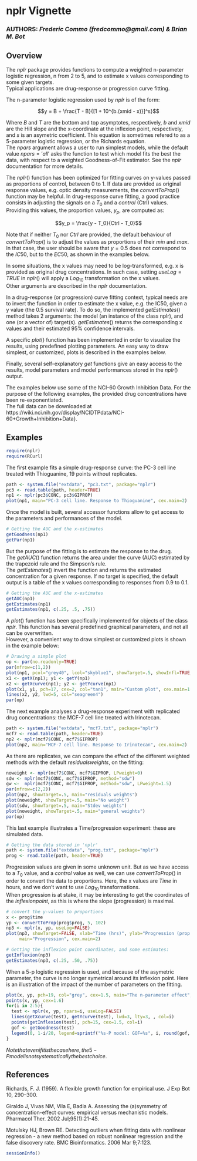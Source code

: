 %\VignetteEngine{knitr::knitr}
# nplr Vignette

### AUTHORS: _Frederic Commo (fredcommo@gmail.com) & Brian M. Bot_

## Overview

The $nplr$ package provides functions to compute a weighted n-parameter logistic regression, n from 2 to 5, and to estimate x values corresponding to some given targets.  
Typical applications are drug-response or progression curve fitting.

The n-parameter logistic regression used by $nplr$ is of the form:

$$y = B + \frac{T - B}{[1 + 10^{b.(xmid - x)}]^s}$$

Where $B$ and $T$ are the bottom and top asymptotes, respectively, $b$ and $xmid$ are the Hill slope and the x-coordinate at the inflexion point, respectively, and $s$ is an asymetric coefficient. This equation is sometimes refered to as a 5-parameter logistic regression, or the Richards equation.  
The $npars$ argument allows a user to run simplest models, while the default value $npars='all'$ asks the function to test which model fits the best the data, with respect to a weighted Goodness-of-Fit estimator. See the $nplr$ documentation for more details.

The $nplr()$ function has been optimized for fitting curves on y-values passed as proportions of control, between 0 to 1. If data are provided as original response values, e.g. optic density measurements, the $convertToProp()$ function may be helpful. In drug-response curve fitting, a good practice consists in adjusting the signals on a $T_0$ and a $control$  (Ctrl) values. Providing this values, the proportion values, $y_p$, are computed as:

$$y_p = \frac{y - T_0}{Ctrl - T_0}$$

Note that if neither $T_0$ nor $Ctrl$ are provided, the default behaviour of $convertToProp()$ is to adjust the values as proportions of their $min$ and $max$. In that case, the user should be aware that $y = 0.5$ does not correspond to the $IC50$, but to the $EC50$, as shown in the examples below.

In some situations, the x values may need to be log-transformed, e.g. x is provided as original drug concentrations. In such case, setting $useLog=TRUE$ in $nplr()$ will apply a $Log_10$ transformation on the x values.  
Other arguments are described in the $nplr$ documentation.

In a drug-response (or progression) curve fitting context, typical needs are to invert the function in order to estimate the x value, e.g. the IC50, given a y value (the 0.5 survival rate). To do so, the implemented $getEstimates()$ method takes 2 arguments: the model (an instance of the class nplr), and one (or a vector of) target(s). $getEstimates()$ returns the corresponding x values and their estimated 95% confidence intervals.

A specific $plot()$ function has been implemented in order to visualize the results, using predefined plotting parameters. An easy way to draw simplest, or customized, plots is described in the examples below.

Finally, several self-explanatory $get$ functions give an easy access to the results, model parameters and model performances stored in the $nplr()$ output.

The examples below use some of the NCI-60 Growth Inhibition Data. For the purpose of the following examples, the provided drug concentrations have been re-exponentiated.  
The full data can be downloaded at https://wiki.nci.nih.gov/display/NCIDTPdata/NCI-60+Growth+Inhibition+Data}.  


## Examples
```r
require(nplr)
require(RCurl)
```


The first example fits a simple drug-response curve: the PC-3 cell line treated with Thioguanine, 19 points without replicates.
```r
path <- system.file("extdata", "pc3.txt", package="nplr")
pc3 <- read.table(path, header=TRUE)
np1 <- nplr(pc3$CONC, pc3$GIPROP)
plot(np1, main="PC-3 cell line. Response to Thioguanine", cex.main=2)
```


Once the model is built, several accessor functions allow to get access to the parameters and performances of the model.
```r
# Getting the AUC and the x-estimates
getGoodness(np1)
getPar(np1)
```


But the purpose of the fitting is to estimate the response to the drug.  
The $getAUC()$ function returns the area under the curve (AUC) estimated by the trapezoid rule and the Simpson's rule.  
The $getEstimates()$ invert the function and returns the estimated concentration for a given response.  If no target is specified, the default output is a table of the x values corresponding to responses from 0.9 to 0.1.
```r
# Getting the AUC and the x-estimates
getAUC(np1)
getEstimates(np1)
getEstimates(np1, c(.25, .5, .75))
```


A $plot()$ function has been specifically implemented for objects of the class $nplr$. This function has several predefined graphical parameters, and not all can be overwritten.  
However, a convenient way to draw simplest or customized plots is shown in the example below:
```r
# Drawing a simple plot
op <- par(no.readonly=TRUE)
par(mfrow=c(1,2))
plot(np1, pcol="grey40", lcol="skyblue1", showTarget=.5, showInfl=TRUE, main="Using plot()", cex.main=1.5)
x1 <- getX(np1); y1 <- getY(np1)
x2 <- getXcurve(np1); y2 <- getYcurve(np1)
plot(x1, y1, pch=17, cex=2, col="tan1", main="Custom plot", cex.main=1.5)
lines(x2, y2, lwd=5, col="seagreen4")
par(op)
```


The next example analyses a drug-response experiment with replicated drug concentrations: the MCF-7 cell line treated with Irinotecan.
```r
path <- system.file("extdata", "mcf7.txt", package="nplr")
mcf7 <- read.table(path, header=TRUE)
np2 <- nplr(mcf7$CONC, mcf7$GIPROP)
plot(np2, main="MCF-7 cell line. Response to Irinotecan", cex.main=2)
```

As there are replicates, we can compare the effect of the different weighted methods with the default $residuals weights$, on the fitting:
```r
noweight <- nplr(mcf7$CONC, mcf7$GIPROP, LPweight=0)
sdw <- nplr(mcf7$CONC, mcf7$GIPROP, method="sdw")
gw <-  nplr(mcf7$CONC, mcf7$GIPROP, method="sdw", LPweight=1.5)
par(mfrow=c(2,2))
plot(np2, showTarget=.5, main="residuals weights")
plot(noweight, showTarget=.5, main="No weight")
plot(sdw, showTarget=.5, main="Stdev weights")
plot(noweight, showTarget=.5, main="general weights")
par(op)
```

This last example illustrates a Time/progression experiment: these are simulated data.
```r
# Getting the data stored in 'nplr'
path <- system.file("extdata", "prog.txt", package="nplr")
prog <- read.table(path, header=TRUE)
```


Progression values are given in some unknown unit. But as we have access to a $T_0$ value, and a $control$ value as well, we can use $convertToProp()$ in order to convert the data to proportions. Here, the x values are $Time$ in hours, and we don't want to use $Log_10$ transformations.  
When progression is at stake, it may be interesting to get the  coordinates of the $inflexion point$, as this is where the slope (progression) is maximal.
```r
# convert the y-values to proportions
x <- prog$time
yp <- convertToProp(prog$prog, 5, 102)
np3 <- nplr(x, yp, useLog=FALSE)
plot(np3, showTarget=FALSE, xlab="Time (hrs)", ylab="Progression (prop. of control)",
     main="Progression", cex.main=2)

# Getting the inflexion point coordinates, and some estimates:
getInflexion(np3)
getEstimates(np3, c(.25, .50, .75))
```

When a 5-p logistic regression is used, and because of the asymetric parameter, the curve is no longer symetrical around its inflexion point. Here is an illustration of the impact of the number of parameters on the fitting.
```r
plot(x, yp, pch=19, col="grey", cex=1.5, main="The n-parameter effect", cex.main=2)
points(x, yp, cex=1.6)
for(i in 2:5){
  test <- nplr(x, yp, npars=i, useLog=FALSE)
  lines(getXcurve(test), getYcurve(test), lwd=3, lty=3, , col=i)
  points(getInflexion(test), pch=15, cex=1.5, col=i)
  gof <- getGoodness(test)
  legend(0, 1-i/20, legend=sprintf("%s-P model: GOF=%s", i, round(gof, 4)), lwd=2, col=i, bty="n")
}
```

$Note that even if it is the case here, the 5-P model is not systematically the best choice.$


## References
Richards, F. J. (1959). A flexible growth function for empirical use. J Exp
Bot 10, 290–300.

Giraldo J, Vivas NM, Vila E, Badia A. Assessing the (a)symmetry of
concentration-effect curves: empirical versus mechanistic models. Pharmacol Ther.
2002 Jul;95(1):21-45.

Motulsky HJ, Brown RE. Detecting outliers when fitting data with nonlinear
regression - a new method based on robust nonlinear regression and the false
discovery rate. BMC Bioinformatics. 2006 Mar 9;7:123.


```r
sessionInfo()
```

